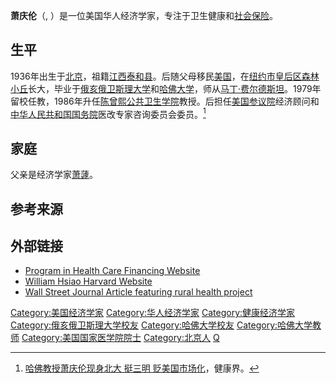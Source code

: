 '''萧庆伦'''（{{lang-en|William Ching-Lung Hsiao}}, {{bd|1936年|1月17日||}}）是一位美国华人经济学家，专注于卫生健康和[[社会保险|社会保险]]。

==生平==
1936年出生于[[北京|北京]]，祖籍[[江西|江西]][[泰和县|泰和县]]。后随父母移民[[美国|美国]]，在[[纽约市|纽约市]][[皇后区|皇后区]][[森林小丘|森林小丘]]长大，毕业于[[俄亥俄卫斯理大学|俄亥俄卫斯理大学]]和[[哈佛大学|哈佛大学]]，师从[[马丁·费尔德斯坦|马丁·费尔德斯坦]]。1979年留校任教，1986年升任[[陈曾熙公共卫生学院|陈曾熙公共卫生学院]]教授。后担任[[美国参议院|美国参议院]]经济顾问和[[中华人民共和国国务院|中华人民共和国国务院]]医改专家咨询委员会委员。<ref>[https://www.cn-healthcare.com/article/20170417/content-491478.html 哈佛教授萧庆伦现身北大 挺三明 贬美国市场化]，健康界。</ref>

==家庭==
父亲是经济学家[[萧蘧|萧蘧]]。

==参考来源==
{{Reflist}}

==外部链接==
* [http://www.hsph.harvard.edu/phcf/ Program in Health Care Financing Website]
* [https://www.hsph.harvard.edu/william-hsiao/ William Hsiao Harvard Website]
* [http://www.hsph.harvard.edu/phcf/WSJ-RMHC.pdf Wall Street Journal Article featuring rural health project]

{{Authority control}}
{{DEFAULTSORT:X}}
[[Category:美国经济学家|Category:美国经济学家]]
[[Category:华人经济学家|Category:华人经济学家]]
[[Category:健康经济学家|Category:健康经济学家]]
[[Category:俄亥俄卫斯理大学校友|Category:俄亥俄卫斯理大学校友]]
[[Category:哈佛大学校友|Category:哈佛大学校友]]
[[Category:哈佛大学教师|Category:哈佛大学教师]]
[[Category:美国国家医学院院士|Category:美国国家医学院院士]]
[[Category:北京人|Category:北京人]]
[[Category:萧姓|Q]]